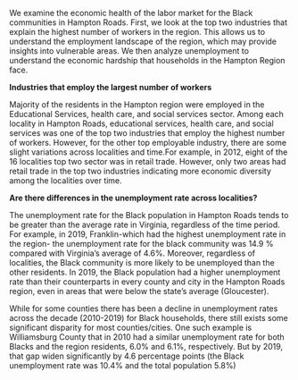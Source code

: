 We examine the economic health of the labor market for the Black communities in Hampton Roads. First, we look at the top two industries that explain the highest number of workers in the region. This allows us to understand the employment landscape of the region, which may provide insights into vulnerable areas. We then analyze unemployment to understand the economic hardship that households in the Hampton Region face.

**Industries that employ the largest number of workers**

Majority of the residents in the Hampton region were employed in the Educational Services, health care, and social services sector. Among each locality in Hampton Roads, educational services, health care, and social services was one of the top two industries that employ the highest number of workers. However, for the other top employable industry, there are some slight variations across localities and time.For example, in 2012, eight of the 16 localities top two sector was in retail trade. However, only two areas had retail trade in the top two industries indicating more economic diversity among the localities over time.

**Are there differences in the unemployment rate across localities?**

The unemployment rate for the Black population in Hampton Roads tends to be greater than the average rate in Virginia, regardless of the time period. For example, in 2019, Franklin-which had the highest unemployment rate in the region- the unemployment rate for the black community was 14.9 % compared with Virginia's average of 4.6%. Moreover, regardless of localities, the Black community is more likely to be unemployed than the other residents. In 2019, the Black population had a higher unemployment rate than their counterparts in every county and city in the Hampton Roads region, even in areas that were below the state's average (Gloucester).

While for some counties there has been a decline in unemployment rates across the decade (2010-2019) for Black households, there still exists some significant disparity for most counties/cities. One such example is Williamsburg County that in 2010 had a similar unemployment rate for both Blacks and the region residents, 6.0% and 6.1%, respectively. But by 2019, that gap widen significantly by 4.6 percentage points (the Black unemployment rate was 10.4% and the total population 5.8%)
